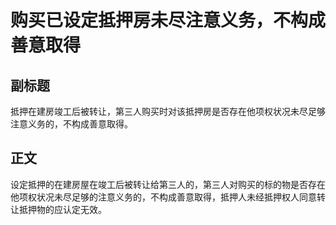 # 购买已设定抵押房未尽注意义务，不构成善意取得
## 副标题
抵押在建房竣工后被转让，第三人购买时对该抵押房是否存在他项权状况未尽足够注意义务的，不构成善意取得。
## 正文
设定抵押的在建房屋在竣工后被转让给第三人的，第三人对购买的标的物是否存在他项权状况未尽足够的注意义务的，不构成善意取得，抵押人未经抵押权人同意转让抵押物的应认定无效。